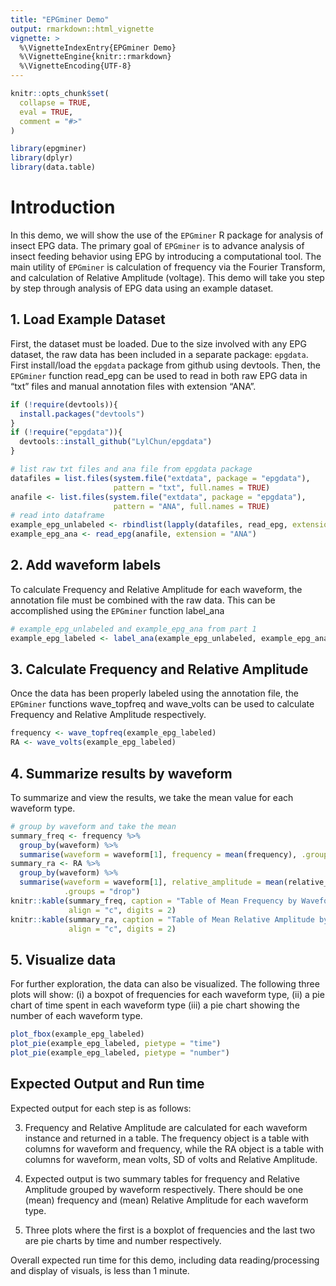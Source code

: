 ```yaml
---
title: "EPGminer Demo"
output: rmarkdown::html_vignette
vignette: >
  %\VignetteIndexEntry{EPGminer Demo}
  %\VignetteEngine{knitr::rmarkdown}
  %\VignetteEncoding{UTF-8}
---
```


```r
knitr::opts_chunk$set(
  collapse = TRUE,
  eval = TRUE,
  comment = "#>"
)
```

```r
library(epgminer)
library(dplyr)
library(data.table)
```

# Introduction
In this demo, we will show the use of the `EPGminer` R package for analysis of insect EPG data. The primary goal of `EPGminer` is to advance analysis of insect feeding behavior using EPG by introducing a computational tool. The main utility of `EPGminer` is calculation of frequency via the Fourier Transform, and calculation of Relative Amplitude (voltage). This demo will take you step by step through analysis of EPG data using an example dataset.

## 1. Load Example Dataset
First, the dataset must be loaded. Due to the size involved with any EPG dataset, the raw data has been included in a separate package: `epgdata`. First install/load the `epgdata` package from github using devtools. Then, the `EPGminer` function read_epg can be used to read in both raw EPG data in "txt" files and manual annotation files with extension "ANA".

```r
if (!require(devtools)){
  install.packages("devtools")
}
if (!require("epgdata")){
  devtools::install_github("LylChun/epgdata")
}

# list raw txt files and ana file from epgdata package
datafiles = list.files(system.file("extdata", package = "epgdata"),
                       pattern = "txt", full.names = TRUE)
anafile <- list.files(system.file("extdata", package = "epgdata"),
                       pattern = "ANA", full.names = TRUE)
# read into dataframe
example_epg_unlabeled <- rbindlist(lapply(datafiles, read_epg, extension = "txt"))
example_epg_ana <- read_epg(anafile, extension = "ANA")
```

## 2. Add waveform labels
To calculate Frequency and Relative Amplitude for each waveform, the annotation file must be combined with the raw data. This can be accomplished using the `EPGminer` function label_ana

```r
# example_epg_unlabeled and example_epg_ana from part 1
example_epg_labeled <- label_ana(example_epg_unlabeled, example_epg_ana)
```

## 3. Calculate Frequency and Relative Amplitude
Once the data has been properly labeled using the annotation file, the `EPGminer` functions wave_topfreq and wave_volts can be used to calculate Frequency and Relative Amplitude respectively.
```r
frequency <- wave_topfreq(example_epg_labeled)
RA <- wave_volts(example_epg_labeled)
```

## 4. Summarize results by waveform
To summarize and view the results, we take the mean value for each waveform type.

```r
# group by waveform and take the mean
summary_freq <- frequency %>%
  group_by(waveform) %>%
  summarise(waveform = waveform[1], frequency = mean(frequency), .groups = "drop")
summary_ra <- RA %>%
  group_by(waveform) %>%
  summarise(waveform = waveform[1], relative_amplitude = mean(relative_amplitude),
            .groups = "drop")
knitr::kable(summary_freq, caption = "Table of Mean Frequency by Waveform",
             align = "c", digits = 2)
knitr::kable(summary_ra, caption = "Table of Mean Relative Amplitude by Waveform",
             align = "c", digits = 2)
```


## 5. Visualize data
For further exploration, the data can also be visualized. The following three plots will show: (i) a boxpot of frequencies for each waveform type, (ii) a pie chart of time spent in each waveform type (iii) a pie chart showing the number of each waveform type.

```r
plot_fbox(example_epg_labeled)
plot_pie(example_epg_labeled, pietype = "time")
plot_pie(example_epg_labeled, pietype = "number")
```
## Expected Output and Run time
Expected output for each step is as follows: 

3. Frequency and Relative Amplitude are calculated for each waveform instance and returned in a table. The frequency object is a table with columns for waveform and frequency, while the RA object is a table with columns for waveform, mean volts, SD of volts and Relative Amplitude. 

4. Expected output is two summary tables for frequency and Relative Amplitude grouped by waveform respectively. There should be one (mean) frequency and (mean) Relative Amplitude for each waveform type.

5. Three plots where the first is a boxplot of frequencies and the last two are pie charts by time and number respectively.

Overall expected run time for this demo, including data reading/processing and display of visuals, is less than 1 minute.
